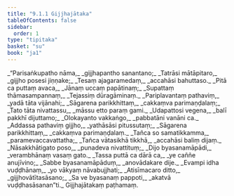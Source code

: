 ```yaml
---
title: "9.1.1 Gijjhajātaka"
tableOfContents: false
sidebar:
  order: 1
type: "tipitaka"
basket: "su"
book: "ja1"
---
```



<DynamicBreadcrumb />

<Division number="1" book="ja1">

<Paragraph number="1781" type="verses" book="ja1">
_“Parisaṅkupatho nāma,_  
_gijjhapantho sanantano;_  
_Tatrāsi mātāpitaro,_  
_gijjho posesi jiṇṇake;_  
_Tesaṃ ajagaramedaṃ,_  
_accahāsi bahuttaso._  

</Paragraph>

</Division>
<Division number="2" book="ja1">

<Paragraph number="1782" type="verses" book="ja1">
_Pitā ca puttaṃ avaca,_  
_Jānaṃ uccaṃ papātinaṃ;_  
_Supattaṃ thāmasampannaṃ,_  
_Tejassiṃ dūragāminaṃ._  

</Paragraph>

</Division>
<Division number="3" book="ja1">

<Paragraph number="1783" type="verses" book="ja1">
_Pariplavantaṃ pathaviṃ,_  
_yadā tāta vijānahi;_  
_Sāgarena parikkhittaṃ,_  
_cakkaṃva parimaṇḍalaṃ;_  
_Tato tāta nivattassu,_  
_māssu etto paraṃ gami._  

</Paragraph>

</Division>
<Division number="4" book="ja1">

<Paragraph number="1784" type="verses" book="ja1">
_Udapattosi vegena,_  
_balī pakkhī dijuttamo;_  
_Olokayanto vakkaṅgo,_  
_pabbatāni vanāni ca._  

</Paragraph>

</Division>
<Division number="5" book="ja1">

<Paragraph number="1785" type="verses" book="ja1">
_Addassa pathaviṃ gijjho,_  
_yathāsāsi pitussutaṃ;_  
_Sāgarena parikkhittaṃ,_  
_cakkaṃva parimaṇḍalaṃ._  

</Paragraph>

</Division>
<Division number="6" book="ja1">

<Paragraph number="1786" type="verses" book="ja1">
_Tañca so samatikkamma,_  
_paramevaccavattatha;_  
_Tañca vātasikhā tikkhā,_  
_accahāsi baliṃ dijaṃ._  

</Paragraph>

</Division>
<Division number="7" book="ja1">

<Paragraph number="1787" type="verses" book="ja1">
_Nāsakkhātigato poso,_  
_punadeva nivattituṃ;_  
_Dijo byasanamāpādi,_  
_verambhānaṃ vasaṃ gato._  

</Paragraph>

</Division>
<Division number="8" book="ja1">

<Paragraph number="1788" type="verses" book="ja1">
_Tassa puttā ca dārā ca,_  
_ye caññe anujīvino;_  
_Sabbe byasanamāpāduṃ,_  
_anovādakare dije._  

</Paragraph>

</Division>
<Division number="9" book="ja1">

<Paragraph number="1789" type="verses" book="ja1">
_Evampi idha vuḍḍhānaṃ,_  
_yo vākyaṃ nāvabujjhati;_  
_Atisīmacaro ditto,_  
_gijjhovātītasāsano;_  
_Sa ve byasanaṃ pappoti,_  
_akatvā vuḍḍhasāsanan”ti._  


</Paragraph>
</Division>

<Paragraph number="1790" type="center" book="ja1">
Gijjhajātakaṃ paṭhamaṃ.
</Paragraph>